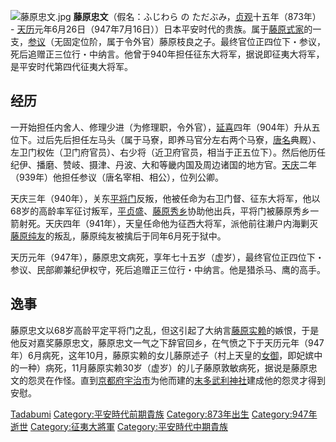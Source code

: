 {{Unreferenced|time=2016-08-26T02:32:46+00:00}}
[[Image:藤原忠文.jpg|thumb]]
'''藤原忠文'''（假名：ふじわら の ただぶみ，[[貞觀_(日本)|贞观]]十五年（873年） - [[天曆_(日本)|天历]]元年6月26日（947年7月16日））日本平安时代的贵族。属于[[藤原式家|藤原式家]]的一支，[[参议|参议]]（无固定位阶，属于令外官）藤原枝良之子。最终官位正四位下・参议，死后追赠正三位行・中纳言。他曾于940年担任征东大将军，据说即征夷大将军，是平安时代第四代征夷大将军。

== 经历 ==
一开始担任内舍人、修理少进（为修理职，令外官），[[延喜|延喜]]四年（904年）升从五位下。过后先后担任左马头（属于马寮，即养马官分左右两个马寮，[[唐名|唐名]]典厩）、左卫门权佐（卫门府官员）、右少将（近卫府官员，相当于正五位下）。然后他历任纪伊、播磨、赞岐、摄津、丹波、大和等畿内国及周边诸国的地方官。[[天慶_(日本)|天庆]]二年（939年）他担任参议（唐名宰相、相公），位列公卿。

天庆三年（940年），关东[[平将门|平将门]]反叛，他被任命为右卫门督、征东大将军，他以68岁的高龄率军征讨叛军，[[平贞盛|平贞盛]]、[[藤原秀乡|藤原秀乡]]协助他出兵，平将门被藤原秀乡一箭射死。天庆四年（941年），天皇任命他为征西大将军，派他前往濑户内海剿灭[[藤原纯友|藤原纯友]]的叛乱，藤原纯友被擒后于同年6月死于狱中。

天历元年（947年），藤原忠文病死，享年七十五岁（虚岁），最终官位正四位下・参议、民部卿兼纪伊权守，死后追赠正三位行・中纳言。他是猎杀马、鹰的高手。

== 逸事 ==
藤原忠文以68岁高龄平定平将门之乱，但这引起了大纳言[[藤原实赖|藤原实赖]]的嫉恨，于是他反对嘉奖藤原忠文，藤原忠文一气之下辞官回乡，在气愤之下于天历元年（947年）6月病死，这年10月，藤原实赖的女儿藤原述子（村上天皇的[[女御|女御]]，即妃嫔中的一种）病死，11月藤原实赖30岁（虚岁）的儿子藤原敦敏病死，据说是藤原忠文的怨灵在作怪。直到[[京都府|京都府]][[宇治市|宇治市]]为他而建的[[末多武利神社|末多武利神社]]建成他的怨灵才得到安慰。

{{征夷大將軍}}

{{DEFAULTSORT:Fujiwara no Tadabumi}}
[[Category:藤原式家|Tadabumi]]
[[Category:平安時代前期貴族|Category:平安時代前期貴族]]
[[Category:873年出生|Category:873年出生]]
[[Category:947年逝世|Category:947年逝世]]
[[Category:征夷大將軍|Category:征夷大將軍]]
[[Category:平安時代中期貴族|Category:平安時代中期貴族]]